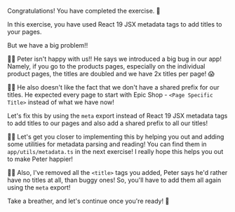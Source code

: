 Congratulations! You have completed the exercise. 🎉
 
In this exercise, you have used React 19 JSX metadata tags to add titles to your pages.

But we have a big problem!!

👨‍💼 Peter isn't happy with us!! He says we introduced a big bug in our app! Namely, 
if you go to the products pages, especially on the individual product pages, the titles
are doubled and we have 2x titles per page! 😱

👨‍💼 He also doesn't like the fact that we don't have a shared prefix for our titles. He
expected every page to start with Epic Shop - `<Page Specific Title>` instead of what we
have now!

Let's fix this by using the `meta` export instead of React 19 JSX metadata tags to add titles
to our pages and also add a shared prefix to all our titles!

🧝‍♀️ Let's get you closer to implementing this by helping you out and adding some utilities
for metadata parsing and reading! You can find them in `app/utils/metadata.ts` in the 
next exercise! I really hope this helps you out to make Peter happier!

🧝‍♀️ Also, I've removed all the `<title>` tags you added, Peter says he'd rather have no 
titles at all, than buggy ones! So, you'll have to add them all again using the `meta`
export!

Take a breather, and let's continue once you're ready! 🚀